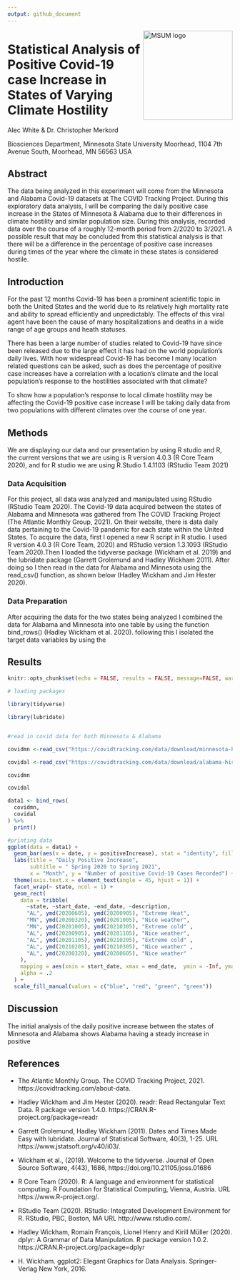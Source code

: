 ```yaml
---
output: github_document
---
```


<img src="https://www2.mnstate.edu/uploadedImages/Content/Marketing/logos/MSUM_Signature_Vert_Color.jpg" alt="MSUM logo" width="200" style="float:right">

# Statistical Analysis of Positive Covid-19 case Increase in States of Varying Climate Hostility

Alec White &
Dr. Christopher Merkord

Biosciences Department, Minnesota State University Moorhead, 1104 7th Avenue South, Moorhead, MN 56563 USA

## Abstract

 The data being analyzed in this experiment will come from the Minnesota and Alabama Covid-19 datasets at The COVID Tracking Project. During this exploratory data analysis, I will be comparing the daily positive case increase in the States of Minnesota & Alabama due to their differences in climate hostility and similar population size. During this analysis, recorded data over the course of a roughly 12-month period from 2/2020 to 3/2021. A possible result that may be concluded from this statistical analysis is that there will be a difference in the percentage of positive case increases during times of the year where the climate in these states is considered hostile.

## Introduction

For the past 12 months Covid-19 has been a prominent scientific topic in both the United States and the world due to its relatively high mortality rate and ability to spread efficiently and unpredictably. The effects of this viral agent have been the cause of many hospitalizations and deaths in a wide range of age groups and heath statuses. 

There has been a large number of studies related to Covid-19 have since been released due to the large effect it has had on the world population's daily lives. With how widespread Covid-19 has become I many location related questions can be asked, such as does the percentage of positive case increases have a correlation with a location's climate and the local population's response to the hostilities associated with that climate?

To show how a population's response to local climate hostility may be affecting the Covid-19 positive case increase I will be taking daily data from two populations with different climates over the course of one year.

## Methods
We are displaying our data and our presentation by using R studio and R, the current versions that we are using is R version 4.0.3 (R Core Team 2020), and for R studio we are using R.Studio 1.4.1103 (RStudio Team 2021)

### Data Acquisition
For this project, all data was analyzed and manipulated using RStudio (RStudio Team 2020). The Covid-19 data acquired between the states of Alabama and Minnesota was gathered from The COVID Tracking Project (The Atlantic Monthly Group, 2021).  On their website, there is data daily data pertaining to the Covid-19 pandemic for each state within the United States. To acquire the data, first I opened a new R script in R studio. I used R version 4.0.3 (R Core Team, 2020) and RStudio version 1.3.1093 (RStudio Team 2020).Then I loaded the tidyverse package (Wickham et al. 2019) and the lubridate package (Garrett Grolemund and Hadley Wickham 2011). After doing so I then read in the data for Alabama and Minnesota using the read_csv() function, as shown below (Hadley Wickham and Jim Hester 2020).

### Data Preparation
 After acquiring the data for the two states being analyzed I combined the data for Alabama and Minnesota into one table by using the function bind_rows() (Hadley Wickham et al. 2020). following this I isolated the target data variables by using the 

## Results

```r
knitr::opts_chunk$set(echo = FALSE, results = FALSE, message=FALSE, warning=FALSE)
```

```r
# loading packages

library(tidyverse)

library(lubridate)


#read in covid data for both Minnesota & Alabama

covidmn <-read_csv("https://covidtracking.com/data/download/minnesota-history.csv")

covidal <-read_csv("https://covidtracking.com/data/download/alabama-history.csv") 

covidmn

covidal

data1 <- bind_rows(
  covidmn,
  covidal
) %>% 
  print()

#printing data
ggplot(data = data1) + 
  geom_bar(aes(x = date, y = positiveIncrease), stat = "identity", fill = "blue") + 
  labs(title = "Daily Positive Increase",
       subtitle = " Spring 2020 to Spring 2021",
       x = "Month", y = "Number of positive Covid-19 Cases Recorded") +
  theme(axis.text.x = element_text(angle = 45, hjust = 1)) +
  facet_wrap(~ state, ncol = 1) +
  geom_rect(
    data = tribble(
      ~state, ~start_date, ~end_date, ~description,
      "AL", ymd(20200605), ymd(20200905), "Extreme Heat",
      "MN", ymd(20200320), ymd(20201005), "Nice weather",
      "MN", ymd(20201005), ymd(20210305), "Extreme cold" ,
      "AL", ymd(20200905), ymd(20201105), "Nice weather",
      "AL", ymd(20201105), ymd(20210205), "Extreme cold" ,
      "AL", ymd(20210205), ymd(20210305), "Nice weather" ,
      "AL", ymd(20200320), ymd(20200605), "Nice weather"
    ),
    mapping = aes(xmin = start_date, xmax = end_date,  ymin = -Inf, ymax = Inf, fill = description),
    alpha = .2
  ) +
  scale_fill_manual(values = c("blue", "red", "green", "green"))
```

## Discussion

The initial analysis of the daily positive increase between the states of Minnesota and Alabama shows Alabama having a steady increase in positive 

## References

- The Atlantic Monthly Group. The COVID Tracking Project, 2021. https://covidtracking.com/about-data. 

- Hadley Wickham and Jim Hester (2020). readr: Read Rectangular Text Data. R package version 1.4.0.
  https://CRAN.R-project.org/package=readr
  
- Garrett Grolemund, Hadley Wickham (2011). Dates and Times Made Easy with lubridate. Journal of Statistical
  Software, 40(3), 1-25. URL https://www.jstatsoft.org/v40/i03/.
  
- Wickham et al., (2019). Welcome to the tidyverse. Journal of Open Source Software, 4(43), 1686,
  https://doi.org/10.21105/joss.01686
  
- R Core Team (2020). R: A language and environment for statistical computing. R Foundation for Statistical
  Computing, Vienna, Austria. URL https://www.R-project.org/.
  
- RStudio Team (2020). RStudio: Integrated Development Environment for R. RStudio, PBC, Boston, MA URL
  http://www.rstudio.com/.
  
- Hadley Wickham, Romain François, Lionel Henry and Kirill Müller (2020). dplyr: A Grammar of Data
  Manipulation. R package version 1.0.2. https://CRAN.R-project.org/package=dplyr
  
- H. Wickham. ggplot2: Elegant Graphics for Data Analysis. Springer-Verlag New York, 2016.
  